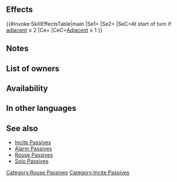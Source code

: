 {{Passive
|name=Incite Spd/Def
|type=C
|exclusive=0
|canUseWeapon={{WeaponList|All}}
|canUseMove={{MoveList|Infantry,Cavalry}}
|properties=random_owner
|1name=Incite Spd/Def
|alt1name=Incite Spd Def
|1tagid=SID_速さ守備の奮激4
|1effect=At start of turn, if number of allies adjacent to unit ≤ 2, grants Spd/Def+6 and【Incited】 to unit for 1 turn. If number of allies adjacent to unit ≤ 1, grants Spd/Def+3 to unit during combat.<br><br>【Incited】<br>If unit initiates combat, grants bonus to unit's Atk/Spd/Def/Res = number of spaces from start position to end position of unit during combat (max 3; that turn only).
|1cost=300
|1required=Rouse Spd/Def 3
}}
==Effects==
{{#invoke:SkillEffectsTable|main
|Se1={{Eft|Bonuses|Spd/Def|6}}
|Se2={{SEt|Incited}}
|SeC=At start of turn if<br>[[adjacent]] {{Tgt|Allies}} ≤ 2
|Ce={{Eft|Temporary buffs|Spd/Def|3}}
|CeC=[[Adjacent]] {{Tgt|Allies}} ≤ 1
}}
==Notes==
{{Bonuses}}
{{Incited}}
{{Temporary buffs}}
==List of owners==
{{Skill Hero List}}
==Availability==
{{PassiveFocusList}}
{{PassiveDistributionList}}
{{PassiveCombatManualList}}
==In other languages==
{{OtherLanguages
|english=Incite Spd/Def
|japanese=
|german=
|spanishEU=
|spanishLA=
|french=
|italian=
|chineseTW=
|portuguese=
}}

==See also==
{{See also skills|cond=(Description LIKE '%at start of turn, if unit is not adjacent to an ally, grants Atk/Spd%+%for 1 turn%' OR Description LIKE '%【Incited】%' OR Description LIKE '%number of allies adjacent to unit ≤%') AND Exclusive='1'}}
* [[Skill families/C Passives#Incite|Incite Passives]]
* [[Skill families/C Passives#Alarm|Alarm Passives]]
* [[Rouse Passives]]
* [[Solo Passives]]
{{Passives Navbox|C}}
[[Category:Rouse Passives]]
[[Category:Incite Passives]]